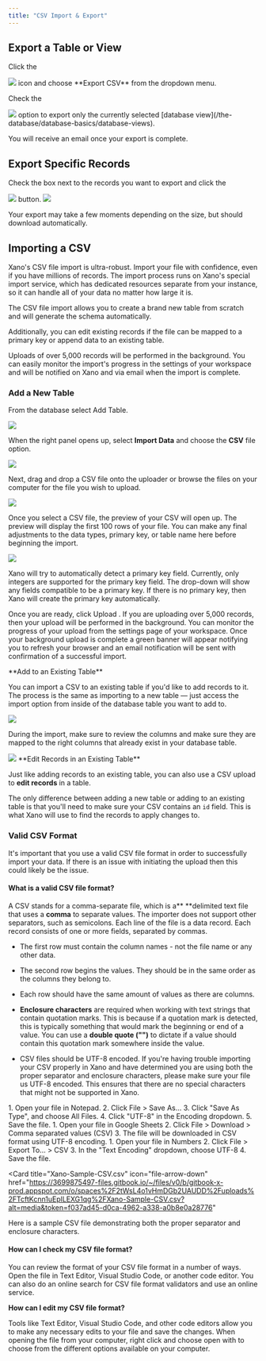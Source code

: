 ```yaml
---
title: "CSV Import & Export"
---
```


## Export a Table or View

Click the
<Frame caption="">
  <img src="/images/c2073af7-image.jpeg" />
</Frame>
icon and choose **Export CSV** from the dropdown menu.

Check the
<Frame caption="">
  <img src="/images/bfa16808-image.jpeg" />
</Frame>
option to export only the currently selected [database view](/the-database/database-basics/database-views).

You will receive an email once your export is complete.

## Export Specific Records

Check the box next to the records you want to export and click the 
<Frame caption="">
  <img src="/images/2f7ab94b-image.jpeg" />
</Frame>
button.

<Frame caption="">
  <img src="/images/2f1e41c4-image.jpeg" />
</Frame>

Your export may take a few moments depending on the size, but should download automatically.

## Importing a CSV

Xano's CSV file import is ultra-robust. Import your file with confidence, even if you have millions of records. The import process runs on Xano's special import service, which has dedicated resources separate from your instance, so it can handle all of your data no matter how large it is.

The CSV file import allows you to create a brand new table from scratch and will generate the schema automatically.

Additionally, you can edit existing records if the file can be mapped to a primary key or append data to an existing table.

Uploads of over 5,000 records will be performed in the background. You can easily monitor the import's progress in the settings of your workspace and will be notified on Xano and via email when the import is complete.

### Add a New Table

From the database select Add Table.

<Frame caption="Select Add Table and Select Import Data.">
  <img src="/images/b06083d5-image.jpeg" />
</Frame>

When the right panel opens up, select **Import Data** and choose the **CSV** file option.

<Frame caption="Select import data from CSV.">
  <img src="/images/c7e372d5-image.jpeg" />
</Frame>

Next, drag and drop a CSV file onto the uploader or browse the files on your computer for the file you wish to upload.

<Frame caption="">
  <img src="/images/2f14d5d5-image.jpeg" />
</Frame>

Once you select a CSV file, the preview of your CSV will open up. The preview will display the first 100 rows of your file. You can make any final adjustments to the data types, primary key, or table name here before beginning the import.

<Frame caption="">
  <img src="/images/0d68827b-image.jpeg" />
</Frame>

Xano will try to automatically detect a primary key field. Currently, only integers are supported for the primary key field. The drop-down will show any fields compatible to be a primary key. If there is no primary key, then Xano will create the primary key automatically.

Once you are ready, click Upload . If you are uploading over 5,000 records, then your upload will be performed in the background. You can monitor the progress of your upload from the settings page of your workspace. Once your background upload is complete a green banner will appear notifying you to refresh your browser and an email notification will be sent with confirmation of a successful import.

<Info>
  **Add to an Existing Table**

  You can import a CSV to an existing table if you'd like to add records to it. The process is the same as importing to a new table — just access the import option from inside of the database table you want to add to. 
  <Frame caption="">
    <img src="/images/b79145d5-image.jpeg" />
  </Frame>

  During the import, make sure to review the columns and make sure they are mapped to the right columns that already exist in your database table.

  <Frame caption="">
    <img src="/images/9070f054-image.jpeg" />
  </Frame>
</Info>

<Info>
  **Edit Records in an Existing Table**

  Just like adding records to an existing table, you can also use a CSV upload to **edit records** in a table.

  The only difference between adding a new table or adding to an existing table is that you'll need to make sure your CSV contains an `id` field. This is what Xano will use to find the records to apply changes to.
</Info>

### Valid CSV Format

It's important that you use a valid CSV file format in order to successfully import your data. If there is an issue with initiating the upload then this could likely be the issue.

#### What is a valid CSV file format?

A CSV stands for a comma-separate file, which is a** **delimited text file that uses a **comma** to separate values. The importer does not support other separators, such as semicolons. Each line of the file is a data record. Each record consists of one or more fields, separated by commas.

* The first row must contain the column names - not the file name or any other data.

* The second row begins the values. They should be in the same order as the columns they belong to.

* Each row should have the same amount of values as there are columns.

* **Enclosure characters** are required when working with text strings that contain quotation marks. This is because if a quotation mark is detected, this is typically something that would mark the beginning or end of a value. You can use a **double quote ("")** to dictate if a value should contain this quotation mark somewhere inside the value.

* CSV files should be UTF-8 encoded. If you're having trouble importing your CSV properly in Xano and have determined you are using both the proper separator and enclosure characters, please make sure your file us UTF-8 encoded. This ensures that there are no special characters that might not be supported in Xano.

<AccordionGroup>
<Accordion title="UTF-8 Encoding in Notepad (Windows)">
1. Open your file in Notepad.
2. Click File > Save As...
3. Click "Save As Type", and choose All Files.
4. Click "UTF-8" in the Encoding dropdown.
5. Save the file.
</Accordion>
<Accordion title="UTF-8 Encoding in Google Sheets (All platforms)">
1. Open your file in Google Sheets
2. Click File > Download > Comma separated values (CSV)
3. The file will be downloaded in CSV format using UTF-8 encoding.
</Accordion>
<Accordion title="UTF-8 Encoding in Numbers (Mac)">
1. Open your file in Numbers
2. Click File > Export To... > CSV
3. In the "Text Encoding" dropdown, choose UTF-8
4. Save the file.
</Accordion>
</AccordionGroup>

<Card
  title="Xano-Sample-CSV.csv"
  icon="file-arrow-down"
  href="https://3699875497-files.gitbook.io/~/files/v0/b/gitbook-x-prod.appspot.com/o/spaces%2F2tWsL4o1vHmDGb2UAUDD%2Fuploads%2FTcftKcnn1uEplLEXG1qg%2FXano-Sample-CSV.csv?alt=media&token=f037ad45-d0ca-4962-a338-a0b8e0a28776"
>
  Here is a sample CSV file demonstrating both the proper separator and enclosure characters.
</Card>

#### How can I check my CSV file format?

You can review the format of your CSV file format in a number of ways. Open the file in Text Editor, Visual Studio Code, or another code editor. You can also do an online search for CSV file format validators and use an online service.

**How can I edit my CSV file format?**

Tools like Text Editor, Visual Studio Code, and other code editors allow you to make any necessary edits to your file and save the changes. When opening the file from your computer, right click and choose open with to choose from the different options available on your computer.


